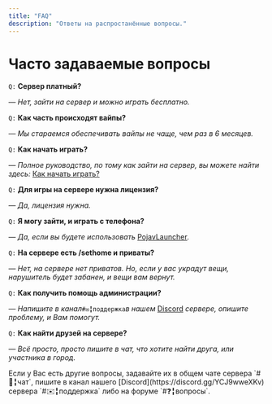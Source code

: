 ```yaml
---
title: "FAQ"
description: "Ответы на распростанённые вопросы."
---
```


# Часто задаваемые вопросы

`Q:` **Сервер платный?**

_— Нет, зайти на сервер и можно играть бесплатно._

`Q:` **Как часть происходят вайпы?**

_— Мы стараемся обеспечивать вайпы не чаще, чем раз в 6 месяцев._

`Q:` **Как начать играть?**

_— Полное руководство, по тому как зайти на сервер, вы можете найти здесь:_ [Как начать играть?](https://wiki.lotus-land.net/start/how)

`Q:` **Для игры на сервере нужна лицензия?**

_— Да, лицензия нужна._

`Q:` **Я могу зайти, и играть с телефона?**

_— Да, если вы будете использовать_ [PojavLauncher](https://pojavlauncher.net/)_._

`Q:` **На сервере есть /sethome и приваты?**

_— Нет, на сервере нет приватов. Но, если у вас украдут вещи, нарушитель будет забанен, и вещи вам вернут._

`Q:` **Как получить помощь администрации?**

_— Напишите в канал_`#✉️╏поддержка`_в нашем_ [Discord](https://discord.gg/YCJ9wweXKv) _сервере, опишите проблему, и Вам помогут._

`Q:` **Как найти друзей на сервере?**

_— Всё просто, просто пишите в чат, что хотите найти друга, или участника в город._

<Tip>
  Если у Вас есть другие вопросы, задавайте их в общем чате сервера `#💬╏чат`, пишите в канал нашего [Discord](https://discord.gg/YCJ9wweXKv) сервера `#✉️╏поддержка` либо на форуме `#❓╏вопросы`.
</Tip>